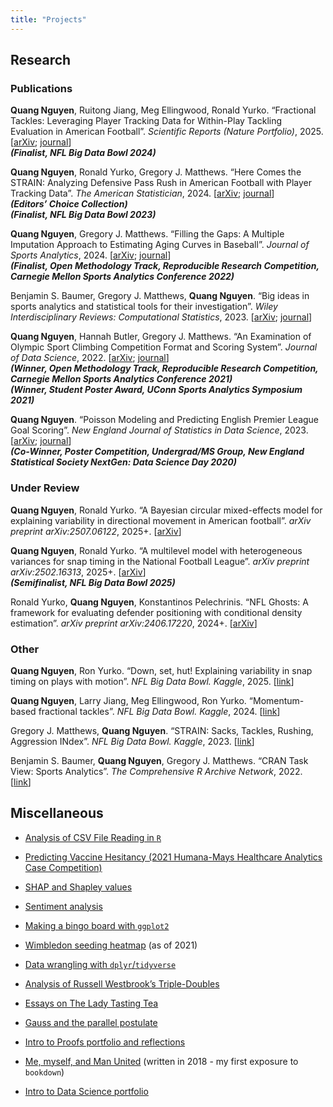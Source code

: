 ```yaml
---
title: "Projects"
---
```


<!-- Below is a list of research and miscellaneous projects that I'm either currently working on or have completed. -->

## Research

### Publications

**Quang Nguyen**, Ruitong Jiang, Meg Ellingwood, Ronald Yurko.
"Fractional Tackles: Leveraging Player Tracking Data for Within-Play Tackling Evaluation in American Football".
*Scientific Reports (Nature Portfolio)*, 2025.
[[arXiv](https://arxiv.org/abs/2403.14769); [journal](https://doi.org/10.1038/s41598-025-85993-1)]
<br>
***(Finalist, NFL Big Data Bowl 2024)***

**Quang Nguyen**, Ronald Yurko, Gregory J. Matthews.
"Here Comes the STRAIN: Analyzing Defensive Pass Rush in American Football with Player Tracking Data".
*The American Statistician*, 2024.
[[arXiv](https://arxiv.org/abs/2305.10262); [journal](https://doi.org/10.1080/00031305.2023.2242442)]
<br>
***(Editors' Choice Collection)***
<br>
***(Finalist, NFL Big Data Bowl 2023)***

**Quang Nguyen**, Gregory J. Matthews.
"Filling the Gaps: A Multiple Imputation Approach to Estimating Aging Curves in Baseball".
*Journal of Sports Analytics*, 2024.
[[arXiv](https://arxiv.org/abs/2210.02383); [journal](https://doi.org/10.3233/JSA-240744)]
<br>
***(Finalist, Open Methodology Track, Reproducible Research Competition, Carnegie Mellon Sports Analytics Conference 2022)***

Benjamin S. Baumer, Gregory J. Matthews, **Quang Nguyen**.
"Big ideas in sports analytics and statistical tools for their investigation".
*Wiley Interdisciplinary Reviews: Computational Statistics*, 2023. 
[[arXiv](https://arxiv.org/abs/2301.04001); [journal](https://doi.org/10.1002/wics.1612)]

**Quang Nguyen**, Hannah Butler, Gregory J. Matthews.
"An Examination of Olympic Sport Climbing Competition Format and Scoring System".
*Journal of Data Science*, 2022. 
[[arXiv](https://arxiv.org/abs/2111.05310); [journal](https://doi.org/10.6339/22-JDS1042)]
<br>
***(Winner, Open Methodology Track, Reproducible Research Competition, Carnegie Mellon Sports Analytics Conference 2021)***
<br>
***(Winner, Student Poster Award, UConn Sports Analytics Symposium 2021)***

**Quang Nguyen**.
"Poisson Modeling and Predicting English Premier League Goal Scoring".
*New England Journal of Statistics in Data Science*, 2023.
[[arXiv](https://arxiv.org/abs/2105.09881); [journal](https://doi.org/10.51387/21-NEJSDS1)]
<br>
***(Co-Winner, Poster Competition, Undergrad/MS Group, New England Statistical Society NextGen: Data Science Day 2020)***

### Under Review

**Quang Nguyen**, Ronald Yurko.
"A Bayesian circular mixed-effects model for explaining variability in directional movement in American football".
*arXiv preprint arXiv:2507.06122*, 2025+.
[[arXiv](https://arxiv.org/abs/2507.06122)]

<!-- **Quang Nguyen**, Paolo Campana, Nynke M. D. Niezink. -->
<!-- "Co-evolution of cooperation and conflict among organized crime groups: Evidence from the United Kingdom". -->
<!-- 2025+. -->

**Quang Nguyen**, Ronald Yurko.
"A multilevel model with heterogeneous variances for snap timing in the National Football League".
*arXiv preprint arXiv:2502.16313*, 2025+.
[[arXiv](https://arxiv.org/abs/2502.16313)]
<br>
***(Semifinalist, NFL Big Data Bowl 2025)***

Ronald Yurko, **Quang Nguyen**, Konstantinos Pelechrinis.
"NFL Ghosts: A framework for evaluating defender positioning with conditional density estimation".
*arXiv preprint arXiv:2406.17220*, 2024+.
[[arXiv](https://arxiv.org/abs/2406.17220)]


### Other

**Quang Nguyen**, Ron Yurko.
"Down, set, hut! Explaining variability in snap timing on plays with motion". 
*NFL Big Data Bowl. Kaggle*, 2025.
[[link](https://www.kaggle.com/code/tindata/down-set-hut)]

**Quang Nguyen**, Larry Jiang, Meg Ellingwood, Ron Yurko.
"Momentum-based fractional tackles". 
*NFL Big Data Bowl. Kaggle*, 2024.
[[link](https://www.kaggle.com/code/tindata/momentum-based-fractional-tackles)]

Gregory J. Matthews, **Quang Nguyen**.
"STRAIN: Sacks, Tackles, Rushing, Aggression INdex". 
*NFL Big Data Bowl. Kaggle*, 2023.
[[link](https://www.kaggle.com/code/statsinthewild/strain-sacks-tackles-rushing-aggression-index)]

Benjamin S. Baumer, **Quang Nguyen**, Gregory J. Matthews.
"CRAN Task View: Sports Analytics".
*The Comprehensive R Archive Network*, 2022.
[[link](https://cran.r-project.org/web/views/SportsAnalytics.html)]


<!-- ### Current -->

<!-- |project|repo|pdf|slides| -->
<!-- |-|-|-|-| -->
<!-- |Estimating the Baseball Aging Curves Using Missing Data Methods| [`r fontawesome::fa("github")`](https://github.com/qntkhvn/agingcurve)||[`r fontawesome::fa("laptop")`](projects/aging.pdf)| -->
<!-- |An Examination of Sport Climbing Combined Format|[`r fontawesome::fa("github")`](https://github.com/qntkhvn/cmsac_rrc)|[`r fontawesome::fa("file-pdf")`](https://arxiv.org/pdf/2111.05310.pdf)|[`r fontawesome::fa("laptop")`](projects/climbing_cmsac_rrc.html)| -->

<!-- ### Past -->

<!-- |project|repo|pdf|html|slides|video| -->
<!-- |---------------------------|-|-|-|-|-| -->
<!-- |Poisson Modeling and Predicting English Premier League Goal Scoring (poster presented at UCSAS 2020)|[`r fontawesome::fa("github")`](https://github.com/qntkhvn/eplgoals)|[`r fontawesome::fa("file-pdf")`](https://arxiv.org/pdf/2105.09881.pdf)|[`r fontawesome::fa("file-code")`](https://bookdown.org/theqdata/honors_thesis)|[`r fontawesome::fa("laptop")`](https://statds.org/events/ucsas2020/posters/ucsas-1-Poster_UCSAS.pdf)|[`r fontawesome::fa("circle-play")`](https://www.dropbox.com/s/6xe2pntw25kzwpq/posterVideo.mp4?dl=0)| -->
<!-- |Analysis of Russell Westbrook's Triple-Doubles|[`r fontawesome::fa("github")`](https://github.com/qntkhvn/tripledouble)||[`r fontawesome::fa("file-code")`](https://bookdown.org/theqdata/data_science_capstone_project_report)|||| -->
<!-- |Analysis of CSV File Reading in `R`|[`r fontawesome::fa("github")`](https://github.com/qntkhvn/read_speed)|[`r fontawesome::fa("file-pdf")`](projects/csv_paper.pdf)||[`r fontawesome::fa("laptop")`](projects/csv_slides.pdf)|| -->
<!-- |Predicting Vaccine Hesitancy (2021 Humana-Mays Healthcare Analytics Case Competition)|[`r fontawesome::fa("github")`](https://github.com/qntkhvn/tamu_healthcare)|[`r fontawesome::fa("file-pdf")`](projects/humana.pdf)|||| -->
<!-- |Titanic - Machine Learning from Disaster (Kaggle Competition)|||[`r fontawesome::fa("file-code")`](projects/titanic.html)||| -->

<!-- |Predicting NFL Field Goal Outcomes||[`r fontawesome::fa("file-pdf")`](projects/nflfg.pdf)||[`r fontawesome::fa("laptop")`](projects/nflfg_pres.pdf)|[`r fontawesome::fa("circle-play")`](projects/nflfg.mp4)| -->

## Miscellaneous

*   [Analysis of CSV File Reading in `R`](projects/csv_paper.pdf)

*   [Predicting Vaccine Hesitancy (2021 Humana-Mays Healthcare Analytics Case Competition)](projects/humana.pdf)

*   [SHAP and Shapley values](projects/shap.pdf)

*   [Sentiment analysis](projects/sentiment.html)

*   [Making a bingo board with `ggplot2`](projects/bingo.html)

*   [Wimbledon seeding heatmap](https://qntkhvn.github.io/wimbledon) (as of 2021)

*   [Data wrangling with `dplyr`/`tidyverse`](projects/tidy.html)

*   [Analysis of Russell Westbrook's Triple-Doubles](https://bookdown.org/theqdata/data_science_capstone_project_report)

*   [Essays on The Lady Tasting Tea](projects/ltt.pdf)

*   [Gauss and the parallel postulate](projects/gauss.pdf)

*   [Intro to Proofs portfolio and reflections](projects/proof.pdf)

*   [Me, myself, and Man United](projects/mu/mu.html) (written in 2018 - my first exposure to `bookdown`)

*   [Intro to Data Science portfolio](projects/dsportfolio/index.html)
